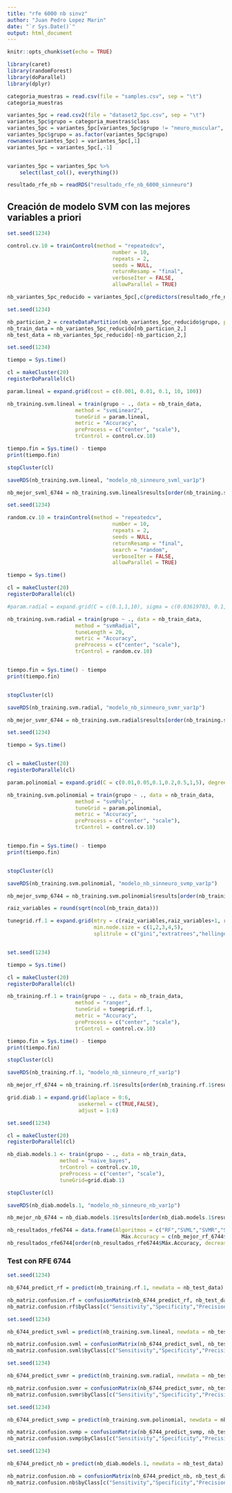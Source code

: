 ```yaml
---
title: "rfe 6000 nb sinvz"
author: "Juan Pedro Lopez Marin"
date: "`r Sys.Date()`"
output: html_document
---
```


```r
knitr::opts_chunk$set(echo = TRUE)
```


```r
library(caret)
library(randomForest)
library(doParallel)
library(dplyr)
```

```r
categoria_muestras = read.csv(file = "samples.csv", sep = "\t")
categoria_muestras
```

```r
variantes_5pc = read.csv2(file = "dataset2_5pc.csv", sep = "\t")
variantes_5pc$grupo = categoria_muestras$class
variantes_5pc = variantes_5pc[variantes_5pc$grupo != "neuro_muscular", ]
variantes_5pc$grupo = as.factor(variantes_5pc$grupo)
rownames(variantes_5pc) = variantes_5pc[,1]
variantes_5pc = variantes_5pc[,-1]


variantes_5pc = variantes_5pc %>%
    select(last_col(), everything())

```

```r
resultado_rfe_nb = readRDS("resultado_rfe_nb_6000_sinneuro")
```






















## Creación de modelo SVM con las mejores variables a priori

```r
set.seed(1234)

control.cv.10 = trainControl(method = "repeatedcv", 
                                  number = 10,
                                  repeats = 2,
                                  seeds = NULL, 
                                  returnResamp = "final",
                                  verboseIter = FALSE,
                                  allowParallel = TRUE)
```

```r
nb_variantes_5pc_reducido = variantes_5pc[,c(predictors(resultado_rfe_nb),"grupo")]
```

```r
set.seed(1234)

nb_particion_2 = createDataPartition(nb_variantes_5pc_reducido$grupo, p=0.85, list = FALSE)
nb_train_data = nb_variantes_5pc_reducido[nb_particion_2,]
nb_test_data = nb_variantes_5pc_reducido[-nb_particion_2,]
```

```r
set.seed(1234)

tiempo = Sys.time()

cl = makeCluster(20)
registerDoParallel(cl)

param.lineal = expand.grid(cost = c(0.001, 0.01, 0.1, 10, 100))

nb_training.svm.lineal = train(grupo ~ ., data = nb_train_data,
                      method = "svmLinear2",
                      tuneGrid = param.lineal,
                      metric = "Accuracy",
                      preProcess = c("center", "scale"),
                      trControl = control.cv.10)

tiempo.fin = Sys.time() - tiempo
print(tiempo.fin)

stopCluster(cl)

saveRDS(nb_training.svm.lineal, "modelo_nb_sinneuro_svml_var1p")

```
```r
nb_mejor_svml_6744 = nb_training.svm.lineal$results[order(nb_training.svm.lineal$results$Accuracy, decreasing = TRUE),][1,]["Accuracy"]
```

```r
set.seed(1234)

random.cv.10 = trainControl(method = "repeatedcv", 
                                  number = 10,
                                  repeats = 2,
                                  seeds = NULL, 
                                  returnResamp = "final",
                                  search = "random",
                                  verboseIter = FALSE,
                                  allowParallel = TRUE)

tiempo = Sys.time()

cl = makeCluster(20)
registerDoParallel(cl)

#param.radial = expand.grid(C = c(0.1,1,10), sigma = c(0.03619703, 0.1, 1))

nb_training.svm.radial = train(grupo ~ ., data = nb_train_data,
                      method = "svmRadial",
                      tuneLength = 20,
                      metric = "Accuracy",
                      preProcess = c("center", "scale"),
                      trControl = random.cv.10)


tiempo.fin = Sys.time() - tiempo
print(tiempo.fin)


stopCluster(cl)

saveRDS(nb_training.svm.radial, "modelo_nb_sinneuro_svmr_var1p")

```

```r
nb_mejor_svmr_6744 = nb_training.svm.radial$results[order(nb_training.svm.radial$results$Accuracy, decreasing = TRUE),][1,]["Accuracy"]
```

```r
set.seed(1234)

tiempo = Sys.time()


cl = makeCluster(20)
registerDoParallel(cl)

param.polinomial = expand.grid(C = c(0.01,0.05,0.1,0.2,0.5,1,5), degree = c(1,2,3), scale = c(0.01,0.1,1))

nb_training.svm.polinomial = train(grupo ~ ., data = nb_train_data,
                      method = "svmPoly",
                      tuneGrid = param.polinomial,
                      metric = "Accuracy",
                      preProcess = c("center", "scale"),
                      trControl = control.cv.10)


tiempo.fin = Sys.time() - tiempo
print(tiempo.fin)


stopCluster(cl)

saveRDS(nb_training.svm.polinomial, "modelo_nb_sinneuro_svmp_var1p")

```

```r
nb_mejor_svmp_6744 = nb_training.svm.polinomial$results[order(nb_training.svm.polinomial$results$Accuracy, decreasing = TRUE),][1,]["Accuracy"]
```

```r
raiz_variables = round(sqrt(ncol(nb_train_data)))

tunegrid.rf.1 = expand.grid(mtry = c(raiz_variables,raiz_variables+1, raiz_variables+2, raiz_variables+3),
                            min.node.size = c(1,2,3,4,5),
                            splitrule = c("gini","extratrees","hellinger"))


set.seed(1234)

tiempo = Sys.time()

cl = makeCluster(20)
registerDoParallel(cl)

nb_training.rf.1 = train(grupo ~ ., data = nb_train_data,
                      method = "ranger",
                      tuneGrid = tunegrid.rf.1,
                      metric = "Accuracy",
                      preProcess = c("center", "scale"),
                      trControl = control.cv.10)

tiempo.fin = Sys.time() - tiempo
print(tiempo.fin)

stopCluster(cl)

saveRDS(nb_training.rf.1, "modelo_nb_sinneuro_rf_var1p")

```

```r
nb_mejor_rf_6744 = nb_training.rf.1$results[order(nb_training.rf.1$results$Accuracy, decreasing = TRUE),][1,]["Accuracy"]
```

```r
grid.diab.1 = expand.grid(laplace = 0:6,
                       usekernel = c(TRUE,FALSE),
                       adjust = 1:6)

set.seed(1234)

cl = makeCluster(20)
registerDoParallel(cl)

nb_diab.models.1 <- train(grupo ~ ., data = nb_train_data, 
                 method = "naive_bayes",
                 trControl = control.cv.10,
                 preProcess = c("center", "scale"),
                 tuneGrid=grid.diab.1)

stopCluster(cl)

saveRDS(nb_diab.models.1, "modelo_nb_sinneuro_nb_var1p")

```

```r
nb_mejor_nb_6744 = nb_diab.models.1$results[order(nb_diab.models.1$results$Accuracy, decreasing = TRUE),][1,]["Accuracy"]
```

```r
nb_resultados_rfe6744 = data.frame(Algoritmos = c("RF","SVML","SVMR","SVMP","NB"),
                                     Máx.Accuracy = c(nb_mejor_rf_6744$Accuracy, nb_mejor_svml_6744$Accuracy, nb_mejor_svmr_6744$Accuracy, nb_mejor_svmp_6744$Accuracy, nb_mejor_nb_6744$Accuracy))
nb_resultados_rfe6744[order(nb_resultados_rfe6744$Máx.Accuracy, decreasing = TRUE),]
```

### Test con RFE 6744

```r
set.seed(1234)

nb_6744_predict_rf = predict(nb_training.rf.1, newdata = nb_test_data)

nb_matriz.confusion.rf = confusionMatrix(nb_6744_predict_rf, nb_test_data$grupo)
nb_matriz.confusion.rf$byClass[c("Sensitivity","Specificity","Precision","F1")]
```
```r
set.seed(1234)

nb_6744_predict_svml = predict(nb_training.svm.lineal, newdata = nb_test_data)

nb_matriz.confusion.svml = confusionMatrix(nb_6744_predict_svml, nb_test_data$grupo)
nb_matriz.confusion.svml$byClass[c("Sensitivity","Specificity","Precision","F1")]
```
```r
set.seed(1234)

nb_6744_predict_svmr = predict(nb_training.svm.radial, newdata = nb_test_data)

nb_matriz.confusion.svmr = confusionMatrix(nb_6744_predict_svmr, nb_test_data$grupo)
nb_matriz.confusion.svmr$byClass[c("Sensitivity","Specificity","Precision","F1")]
```
```r
set.seed(1234)

nb_6744_predict_svmp = predict(nb_training.svm.polinomial, newdata = nb_test_data)

nb_matriz.confusion.svmp = confusionMatrix(nb_6744_predict_svmp, nb_test_data$grupo)
nb_matriz.confusion.svmp$byClass[c("Sensitivity","Specificity","Precision","F1")]
```
```r
set.seed(1234)

nb_6744_predict_nb = predict(nb_diab.models.1, newdata = nb_test_data)

nb_matriz.confusion.nb = confusionMatrix(nb_6744_predict_nb, nb_test_data$grupo)
nb_matriz.confusion.nb$byClass[c("Sensitivity","Specificity","Precision","F1")]
```
